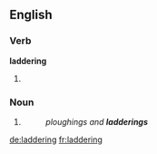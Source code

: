 ==English==

===Verb===
'''laddering'''

# {{present participle of|ladder}}

===Noun===
{{en-noun}}

# {{context|agriculture|lang=en}} {{rfdef|lang=en}}
#: ''ploughings and '''ladderings'''''

[[de:laddering]]
[[fr:laddering]]